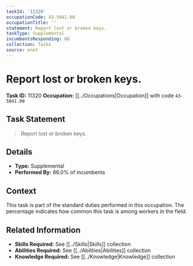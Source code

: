 ```yaml
---
taskId: '11320'
occupationCode: 43-5041.00
occupationTitle: ''
statement: Report lost or broken keys.
taskType: Supplemental
incumbentsResponding: 86
collection: Tasks
source: onet
---
```

# Report lost or broken keys.

**Task ID:** 11320
**Occupation:** [[../Occupations|Occupation]] with code `43-5041.00`

## Task Statement

> Report lost or broken keys.

## Details

- **Type:** Supplemental
- **Performed By:** 86.0% of incumbents

## Context

This task is part of the standard duties performed in this occupation. The percentage indicates how common this task is among workers in the field.

## Related Information

- **Skills Required:** See [[../Skills|Skills]] collection
- **Abilities Required:** See [[../Abilities|Abilities]] collection
- **Knowledge Required:** See [[../Knowledge|Knowledge]] collection
